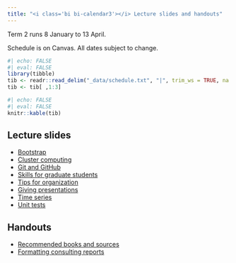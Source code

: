 ```yaml
---
title: "<i class='bi bi-calendar3'></i> Lecture slides and handouts"
---
```



::: .callout-note
Term 2 runs 8 January to 13 April. 
:::

::: {.callout-warning}
Schedule is on Canvas. All dates subject to change.
:::

```r
#| echo: FALSE
#| eval: FALSE
library(tibble)
tib <- readr::read_delim("_data/schedule.txt", "|", trim_ws = TRUE, na = "NA")
tib <- tib[ ,1:3]
```

```r
#| echo: FALSE
#| eval: FALSE
knitr::kable(tib)
```


## Lecture slides

* [Bootstrap](slides/bootstrap.qmd)
* [Cluster computing](slides/cluster-computing.qmd)
* [Git and GitHub](slides/git.qmd)
* [Skills for graduate students](slides/grad-school.qmd)
* [Tips for organization](slides/organization.qmd)
* [Giving presentations](slides/presentations.qmd)
* [Time series](slides/time-series.qmd)
* [Unit tests](slides/unit-tests.qmd)

## Handouts

* [Recommended books and sources](handouts/reference-books.qmd)
* [Formatting consulting reports](handouts/report-formatting.qmd)


<!--


## Guest lecturers

-->

